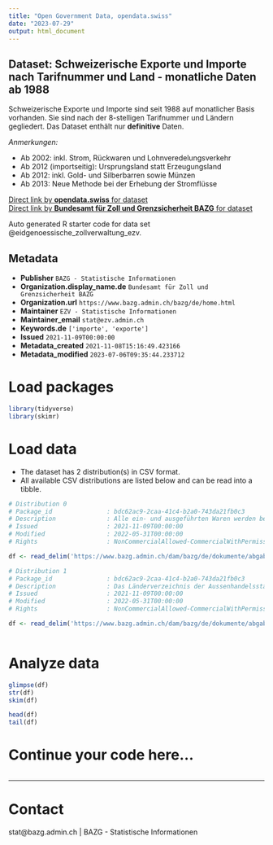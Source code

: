 ```yaml
---
title: "Open Government Data, opendata.swiss"
date: "2023-07-29"
output: html_document
---
```


## Dataset: Schweizerische Exporte und Importe nach Tarifnummer und Land - monatliche Daten ab 1988

Schweizerische Exporte und Importe sind seit 1988 auf monatlicher Basis vorhanden. Sie sind nach der 8-stelligen Tarifnummer und Ländern gegliedert. Das Dataset enthält nur __definitive__ Daten.

_Anmerkungen:_  

* Ab 2002: inkl. Strom, Rückwaren und Lohnveredelungsverkehr  
* Ab 2012 (importseitig): Ursprungsland statt Erzeugungsland  
* Ab 2012: inkl. Gold- und Silberbarren sowie Münzen  
* Ab 2013: Neue Methode bei der Erhebung der Stromflüsse  




[Direct link by **opendata.swiss** for dataset](https://opendata.swiss/de/dataset/schweizerische-exporte-und-importe-nach-tarifnummer-und-land-monatliche-daten-ab-1988)<br>
[Direct link by **Bundesamt für Zoll und Grenzsicherheit BAZG** for dataset](https://www.bazg.admin.ch/bazg/de/home/themen/schweizerische-aussenhandelsstatistik/daten/gesamtexporte-und-importe.html)

Auto generated R starter code for data set @eidgenoessische_zollverwaltung_ezv.

## Metadata

- **Publisher** `BAZG - Statistische Informationen`
- **Organization.display_name.de** `Bundesamt für Zoll und Grenzsicherheit BAZG`
- **Organization.url** `https://www.bazg.admin.ch/bazg/de/home.html`
- **Maintainer** `EZV - Statistische Informationen`
- **Maintainer_email** `stat@ezv.admin.ch`
- **Keywords.de** `['importe', 'exporte']`
- **Issued** `2021-11-09T00:00:00`
- **Metadata_created** `2021-11-08T15:16:49.423166`
- **Metadata_modified** `2023-07-06T09:35:44.233712`


# Load packages

```r

library(tidyverse)
library(skimr)

```

# Load data

-   The dataset has 2 distribution(s) in CSV format.
-   All available CSV distributions are listed below and can be read into a tibble.

```r

# Distribution 0
# Package_id               : bdc62ac9-2caa-41c4-b2a0-743da21fb0c3
# Description              : Alle ein- und ausgeführten Waren werden bei ihrer Anmeldung mit achtstelligen Kennziffern (Tarifnummern) versehen. Diese Codierung lehnt sich an die internationale Klassifizierung (Nomenklatur) des Harmonisierten Systems (HS) an. Für weitere Details: [hier](https://www.bazg.admin.ch/bazg/de/home/themen/schweizerische-aussenhandelsstatistik/methoden-metadaten/metadaten/waren.html) klicken.
# Issued                   : 2021-11-09T00:00:00
# Modified                 : 2022-05-31T00:00:00
# Rights                   : NonCommercialAllowed-CommercialWithPermission-ReferenceRequired

df <- read_delim('https://www.bazg.admin.ch/dam/bazg/de/dokumente/abgaben/aussenhandelstatistik/diffusion/Daten/Waren/OGD_TARIFNUMMER.csv.download.csv/OGD_TARIFNUMMER.csv')

# Distribution 1
# Package_id               : bdc62ac9-2caa-41c4-b2a0-743da21fb0c3
# Description              : Das Länderverzeichnis der Aussenhandelsstatistik ist nur für statistische Zwecke bestimmt. Die verwendeten  Bezeichnungen sowie der Umstand, ob einzelne Länder bzw. Regionen erwähnt sind oder nicht, kommt nicht einer  Stellungnahme des BAZG oder einer anderen schweizerischen Behörde über den juristischen Status der Länder gleich.
# Issued                   : 2021-11-09T00:00:00
# Modified                 : 2022-05-31T00:00:00
# Rights                   : NonCommercialAllowed-CommercialWithPermission-ReferenceRequired

df <- read_delim('https://www.bazg.admin.ch/dam/bazg/de/dokumente/abgaben/aussenhandelstatistik/diffusion/Daten/Waren/OGD_LAND.csv.download.csv/OGD_LAND.csv')



```

# Analyze data

```r

glimpse(df)
str(df)
skim(df)

head(df)
tail(df)

```

# Continue your code here...

```r

```

------------------------------------------------------------------------

# Contact

stat@bazg.admin.ch | BAZG - Statistische Informationen
